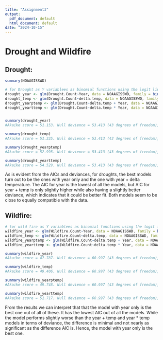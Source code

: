---
title: "Assignment3"
output:
  pdf_document: default
  html_document: default
date: "2024-10-15"
---

# Drought and Wildfire

## Drought:

```{r}
summary(NOAAGISSWD)

# for Drought as Y variablees as binomial functions using the logit link
drought_year <- glm(Drought.Count~Year, data = NOAAGISSWD, family = binomial(link = logit))
drought_temp <- glm(Drought.Count~delta.temp, data = NOAAGISSWD, family = binomial(link = logit))
drought_yearptemp <- glm(Drought.Count~delta.temp + Year, data = NOAAGISSWD, family = binomial(link = logit))
drought_yearttemp <- glm(Drought.Count~delta.temp * Year, data = NOAAGISSWD, family = binomial(link = logit))


summary(drought_year)
#Akaike score = 51.153. Null devience = 53.413 (43 degrees of freedom), Residual deviance = 47.153(42 degrees of freedom)

summary(drought_temp)
#Akaike score = 51.335. Null devience = 53.413 (43 degrees of freedom), Residual deviance = 47.335(42 degrees of freedom)

summary(drought_yearptemp)
#Akaike score = 52.995. Null devience = 53.413 (43 degrees of freedom), Residual deviance = 46.995(41 degrees of freedom)

summary(drought_yearttemp)
#Akaike score = 54.529. Null devience = 53.413 (43 degrees of freedom), Residual deviance = 46.529(40 degrees of freedom)
```

As is evident from the AICs and deviances, for droughts, the best models turn out to be the ones with year only and the one with year + delta temperature. The AIC for year is the lowest of all the models, but AIC for year + temp is only slightly higher while also having a slightly better deviance, which indicates that it could be better fit. Both models seem to be close to equally compatible with the data.

## Wildfire:

```{r}
# for wild fire as Y variablees as binomial functions using the logit link
wildfire_year <- glm(Wildfire.Count~Year, data = NOAAGISSWD, family = binomial(link = logit))
wildfire_temp <- glm(Wildfire.Count~delta.temp, data = NOAAGISSWD, family = binomial(link = logit))
wildfire_yearptemp <- glm(Wildfire.Count~delta.temp + Year, data = NOAAGISSWD, family = binomial(link = logit))
wildfire_yearttemp <- glm(Wildfire.Count~delta.temp * Year, data = NOAAGISSWD, family = binomial(link = logit))

summary(wildfire_year)
#Akaike score = 47.787. Null devience = 60.997 (43 degrees of freedom), Residual deviance = 43.787(42 degrees of freedom)

summary(wildfire_temp)
#Akaike score = 49.406. Null devience = 60.997 (43 degrees of freedom), Residual deviance = 45.406(42 degrees of freedom)

summary(wildfire_yearptemp)
#Akaike score = 49.748. Null devience = 60.997 (43 degrees of freedom), Residual deviance = 43.748(41 degrees of freedom)

summary(wildfire_yearttemp)
#Akaike score = 51.717. Null devience = 60.997 (43 degrees of freedom), Residual deviance = 43.717(40 degrees of freedom)
```

From the results we can interpret that that the model with year only is the best one out of all of these. It has the lowest AIC out of all the models. While the model performs slightly worse than the year + temp and year \* temp models in terms of deviance, the difference is minimal and not nearly as significant as the difference AIC is. Hence, the model with year only is the best one.
